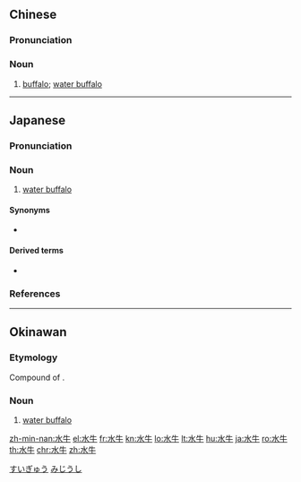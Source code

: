 ==Chinese==
{{zh-forms}}
{{wikipedia|lang=zh}}

===Pronunciation===
{{zh-pron
|m=shuǐniú
|c=seoi2 ngau4
|h=pfs=súi-ngiù
|mn=qz,tw,xm:chúi-gû/qz,twv,xm:súi-gû/zz:súiⁿ-gû
|w=2sr nieu
|cat=n
}}

===Noun===
{{zh-noun}}

# [[buffalo]]; [[water buffalo]]

{{zh-cat|Bovines}}

----

==Japanese==
{{wikipedia|lang=ja}}
{{ja-kanjitab|すい|ぎゅう|yomi=o}}

===Pronunciation===
{{ja-pron|yomi=o|すいぎゅう|acc=0|acc_ref=DJR}}

===Noun===
{{ja-noun|すいぎゅう|スイギュウ|hhira=すいぎう}}

# [[water buffalo]]

====Synonyms====
* {{ja-r|呉牛|ごぎゅう}}

====Derived terms====
* {{ja-r|山水牛|やますいぎゅう|gloss=[[anoa]]}}

===References===
<references/>

[[Category:ja:Bovines|すいぎゅう]]

----

==Okinawan==

===Etymology===
Compound of {{compound|水|tr1=miji|t1=water|牛|tr2=ushi|t2=cow|lang=ryu|sort=みじうし}}.

===Noun===
{{head|ryu|noun|hiragana|みじうし|romaji|mijiushi}}

# [[water buffalo]]

[[Category:ryu:Bovines|みじうし]]

[[zh-min-nan:水牛]]
[[el:水牛]]
[[fr:水牛]]
[[kn:水牛]]
[[lo:水牛]]
[[lt:水牛]]
[[hu:水牛]]
[[ja:水牛]]
[[ro:水牛]]
[[th:水牛]]
[[chr:水牛]]
[[zh:水牛]]
